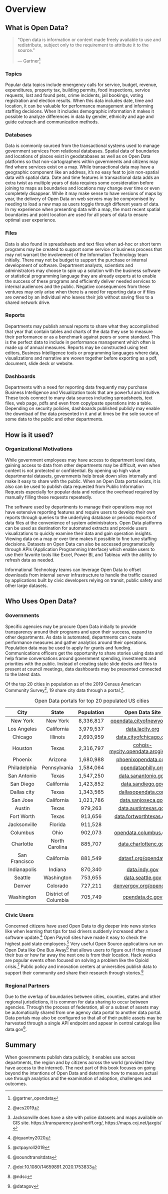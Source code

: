 # Overview {#overview}

## What is Open Data?

> "Open data is information or content made freely available to use and redistribute, subject only to the requirement to attribute it to the source."
>
> --- Gartner^[@gartner_opendata]

### Topics

Popular data topics include emergency calls for service, budget, revenue, expenditures, property tax, building permits, food inspections, service requests, lost and found pets, crime incidents, jail bookings, voting registration and election results. When this data includes date, time and location, it can be valuable for performance management and informing staffing decisions. When it includes demographic information it makes it possible to analyze differences in data by gender, ethnicity and age and guide outreach and communication methods.

### Databases

Data is commonly sourced from the transactional systems used to manage government services from relational databases.
Spatial data of boundaries and locations of places exist in geodatabases as well as on Open Data platforms so that non-cartographers within governments and citizens may find where services exist on a map. While transactional data may have a geographic component like an address, it's no easy feat to join non-spatial data with spatial data. Date and time features in transactional data adds an extra twist as multiple years of data requires some consideration before joining to maps as boundaries and locations may change over time or even completely disappear. While it may make sense to have versions of maps by year, the delivery of Open Data on web servers may be compromised by needing to load a new map as users toggle through different years of data. In my experience when presenting data with a map, the most recent spatial boundaries and point location are used for all years of data to ensure optimal user experience. 

### Files

Data is also found in spreadsheets and text files when ad-hoc or short term programs may be created to support some service or business process that may not warrant the involvement of the Information Technology team initially. There may not be budget to support the purchase or internal development of software. Department analysts, scientists and administrators may choose to spin up a solution with the business software or statistical programming language they are already experts at to enable the success of these programs and efficiently deliver needed services to internal audiences and the public. Negative consequences from these ventures may only arise when there is a need for reporting data or if files are owned by an individual who leaves their job without saving files to a shared network drive.

### Reports

Departments may publish annual reports to share what they accomplished that year that contain tables and charts of the data they use to measure their performance or as a benchmark against peers or some standard. This is the perfect data to include in performance management which often is made up of annual measures. Reports may be constructed using text editors, Business Intelligence tools or programming languages where data, visualizations and narrative are woven together before exporting as a pdf, document, slide deck or website.

### Dashboards

Departments with a need for reporting data frequently may purchase Business Intelligence and Visualization tools that are powerful and intuitive. These tools connect to many data sources including spreadsheets, text files, web page, pdfs and even from copy/paste operations into a table. Depending on security policies, dashboards published publicly may enable the download of the data presented in it and at times be the sole source of some data to the public and other departments.

## How is it used?

### Organizational Motivations

While government employees may have access to department level data, gaining access to data from other departments may be difficult, even when content is not protected or confidential. By opening up high value departmental datasets, governments help break down silos internally and make it easy to share with the public. When an Open Data portal exists, it is also can be used to publish data requested from Public Information Requests especially for popular data and reduce the overhead required by manually filling these requests repeatedly.

The software used by departments to manage their operations may not have extensive reporting features and require users to develop their own reports through queries to the underlying database or periodic exports of data files at the convenience of system administrators. Open Data platforms can be used as destination for automated extracts and provide users visualizations to quickly examine their data and gain operation insights. Viewing data on a map or over time makes it possible to fine tune staffing decisions. Datasets on Open Data can also be accessed programatically through APIs (Application Programming Interface) which enable users to use their favorite tools like Excel, Power BI, and Tableau with the ability to refresh data as needed.

Informational Technology teams can leverage Open Data to offset downloads from internal server infrastructure to handle the traffic caused by applications built by civic developers relying on transit, public safety and other large datasets.

## Who Uses Open Data?

### Governments

Specific agencies may be procure Open Data initially to provide transparency around their programs and upon their success, expand to other departments. As data is automated, departments can create performance measures and gather analytics around their operations. Population data may be used to apply for grants and funding. Communications officers get the opportunity to share stories using data and help frame conversations around government spending, investments and priorities with the public. Instead of creating static slide decks and files to present at council meetings, data dashboards may be presented connected to the latest data.

Of the top 20 cities in population as of the 2019 Census American Community Survey^[@acs2019], 19 share city data through a portal.^[Jacksonville does have a site with police datasets and maps available on GIS site. https://transparency.jaxsheriff.org/, https://maps.coj.net/jaxgis/].

| City | State | Population | Open Data Site | 
|:--:|:--:|:--:|:--:|
| New York  | New York | 	8,336,817 | [opendata.cityofnewyork.us](https://opendata.cityofnewyork.us/) |
| Los Angeles | California |	3,979,537 | [data.lacity.org](https://data.lacity.org/) |
| Chicago | Illinois |	2,693,959 | [data.cityofchicago.org](https://data.cityofchicago.org/) |
| Houston | Texas	| 2,316,797 | [cohgis-mycity.opendata.arcgis.com](https://cohgis-mycity.opendata.arcgis.com/) |
| Phoenix | Arizona	| 1,680,988 | [phoenixopendata.com](https://www.phoenixopendata.com/) |
| Philadelphia | Pennsylvania	| 1,584,064 | [opendataphilly.org](https://www.opendataphilly.org/) |
| San Antonio | Texas	| 1,547,250 | [data.sanantonio.gov](https://data.sanantonio.gov/) |
| San Diego | California	| 1,423,852 | [data.sandiego.gov](https://data.sandiego.gov/) |
| Dallas city | Texas | 1,343,565 | [dallasopendata.com](https://www.dallasopendata.com/) |
| San Jose | California	| 1,021,786 | [data.sanjoseca.gov](https://data.sanjoseca.gov/) |
| Austin | Texas | 979,263 | [data.austintexas.gov](https://data.austintexas.gov/) |
| Fort Worth | Texas | 913,656 | [data.fortworthtexas.gov](https://data.fortworthtexas.gov/) |
| Jacksonville | Florida	| 911,528 | []() |
| Columbus | Ohio	| 902,073 | [opendata.columbus.gov](https://opendata.columbus.gov/) |
| Charlotte | North Carolina | 885,707 | [data.charlottenc.gov](https://data.charlottenc.gov/) |
| San Francisco | California | 881,549 | [datasf.org/opendata](https://datasf.org/opendata/) |
| Indianapolis | Indiana	| 870,340  | [data.indy.gov](https://data.indy.gov/) |
| Seattle | Washington	| 753,655  | [data.seattle.gov](https://data.seattle.gov/) |
| Denver | Colorado	| 727,211  | [denvergov.org/opendata](https://www.denvergov.org/opendata) |
| Washington | District of Columbia	| 705,749  | [opendata.dc.gov](https://opendata.dc.gov/) |
Table: Open Data portals for top 20 populated US cities

<!--
#### Top Counties

| County | State | Population | Open Data Site | 
|:--:|:--:|:--:|:--:|
| Los Angeles County | California	| 10,039,107 | [data.lacounty.gov](https://data.lacounty.gov/) |
| Cook County | Illinois	| 5,150,233 | [datacatalog.cookcountyil.gov](https://datacatalog.cookcountyil.gov/) |
| Harris County | Texas	| 4,713,325 | [geo-harriscounty.opendata.arcgis.com](https://geo-harriscounty.opendata.arcgis.com/) |
| Maricopa County | Arizona | 4,485,414 | [data-maricopa.opendata.arcgis.com](https://data-maricopa.opendata.arcgis.com/) |
| San Diego County | California	| 3,338,330 | [sandiegocounty.gov/content/sdc/data.html](https://www.sandiegocounty.gov/content/sdc/data.html) |
| Orange County | California	| 3,175,692 | [data-ocpw.opendata.arcgis.com](https://data-ocpw.opendata.arcgis.com/) |
| Miami-Dade County | Florida	| 2,716,940 | [gis-mdc.opendata.arcgis.com](https://gis-mdc.opendata.arcgis.com/) |
| Dallas County | Texas | 2,635,516 | [data.kingcounty.gov](https://data.kingcounty.gov/) |
| Kings County | New York	| 2,559,903 | []() |
| Riverside County | California | 2,470,546 | [data.countyofriverside.us](https://data.countyofriverside.us/) |
| Clark County | Nevada	| 2,266,715 | []() |
| Queens County | New York	| 2,253,858 | []() |
| King County  | Washington	| 2,252,782 | []() |
| San Bernardino County | California	| 2,180,085 | []() |
| Tarrant County | Texas	| 2,102,515 | []() |
| Bexar County | Texas | 2,003,554 | []() |
| Broward County | Florida	| 1,952,778 | []() |
| Santa Clara County | California	| 1,927,852 | []() |
| Wayne County | Michigan | 1,749,343 | []() |
| Alameda County | California	| 1,671,329 | []() |
-->

### Civic Users

Concerned citizens have used Open Data to dig deeper into news stories like when learning that tips for taxi drivers suddenly increased after a software update.^[@iquantny2020] Open Payroll sites have made it easy to check the highest paid state employees.^[@ctpayroll2019] Very useful Open Source applications run on Open Data like One Bus Away^[@soundtransitdata] that allows users to figure out if they missed their bus or how far away the next one is from their location. Hack weeks are popular events often focused on solving a problem like the Opioid crisis.^[@doi:10.1080/14659891.2020.1753833] Public policy and innovation centers at universities publish data to support their community and share their research through stories.^[@ndsc]

### Regional Partners

Due to the overlap of boundaries between cities, counties, states and other regional jurisdictions, it is common for data sharing to occur between agencies. Through the process of federation, all or a subset of assets may be automatically shared from one agency data portal to another data portal. Data portals may also be configured so that all of their public assets may be harvested through a single API endpoint and appear in central catalogs like data.gov^[@datagov].

## Summary

When governments publish data publicly, it enables use across departments, the region and by citizens across the world (provided they have access to the internet). The next part of this book focuses on going beyond the intentions of Open Data and determine how to measure actual use through analytics and the examination of adoption, challenges and outcomes.
